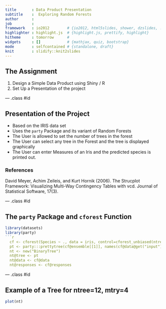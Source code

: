 ```yaml
---
title       : Data Product Presentation
subtitle    :  Exploring Random Forests
author      : 
job         : 
framework   : io2012        # {io2012, html5slides, shower, dzslides, ...}
highlighter : highlight.js  # {highlight.js, prettify, highlight}
hitheme     : tomorrow      # 
widgets     : []            # {mathjax, quiz, bootstrap}
mode        : selfcontained # {standalone, draft}
knit        : slidify::knit2slides
---
```


## The Assignment

1. Design a Simple Data Product using Shiny / R
2. Set Up a Presentation of the project

--- .class #id 

## Presentation of the Project

- Based on the IRIS data set
- Uses the `party` Package and its variant of Random Forests
- The User is allowed to set the number of trees in the forest
- The User can select any tree in the Forest and the tree is displayed graphically
- The User can enter Measures of an Iris and the predicted species is printed out.

### References

David Meyer, Achim Zeileis, and Kurt Hornik (2006). The Strucplot Framework: Visualizing Multi-Way Contingency Tables with vcd. Journal of Statistical Software, 17(3).

--- .class #id

## The `party` Package and `cforest` Function

```r
library(datasets)
library(party)
```r
  cf <- cforest(Species ~ ., data = iris, control=cforest_unbiased(ntree=12, mtry=4)) 
  pt <- party:::prettytree(cf@ensemble[[1]], names(cf@data@get("input"))) 
  nt <- new("BinaryTree") 
  nt@tree <- pt 
  nt@data <- cf@data 
  nt@responses <- cf@responses 


```

--- .class #id

## Example of a Tree for ntree=12, mtry=4

```r
plot(nt)
```

